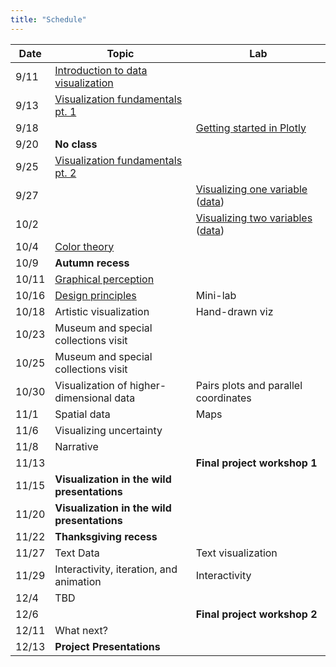 ```yaml
---
title: "Schedule"
---
```


Date | Topic | Lab | 
-----|----------------------|---------------------|
9/11 | [Introduction to data visualization](01_CommunicatingWithData.pdf) | |
9/13 | [Visualization fundamentals pt. 1](02_VisualizationFundamentals.pdf) | |
9/18 |  | [Getting started in Plotly](03_IntroductionToPlotly.pdf) | 
9/20 | **No class** | |
9/25 | [Visualization fundamentals pt. 2](04_GestaltAndBarcharts.pdf) | | 
9/27 | | [Visualizing one variable](05_Aggregation.pdf) ([data](https://docs.google.com/a/smith.edu/spreadsheets/d/1fhMYD__IiBd6uxdF-s0NZUsb61ilLX0Tm_CqMX4eg2A/edit?usp=sharing)) | 
10/2 | |  [Visualizing two variables](06_filtering.pdf) ([data](https://docs.google.com/a/smith.edu/spreadsheets/d/1blEcuuc_L_g_q7fYZ3w7dScxFy_4f58rreQ4NsSHJuE/edit?usp=sharing)) |
10/4 | [Color theory](07_color.pdf) |  | 
10/9  |  **Autumn recess**      |  |
10/11 | [Graphical perception](08_perception.pdf) | | 
10/16 |  [Design principles](09_principles.pdf) | Mini-lab |  
10/18 | Artistic visualization | Hand-drawn viz |
10/23 | Museum and special collections visit | |
10/25 |  Museum and special collections visit | | 
10/30 |  Visualization of higher-dimensional data | Pairs plots and parallel coordinates |
11/1  | Spatial data | Maps |
11/6  | Visualizing uncertainty  | |
11/8  |  Narrative  | |
11/13 | | **Final project workshop 1**  |
11/15 | **Visualization in the wild presentations** | |
11/20 | **Visualization in the wild presentations** | |
11/22 | **Thanksgiving recess** | |
11/27 | Text Data  | Text visualization |
11/29 |Interactivity, iteration, and animation | Interactivity |
12/4  | TBD | |
12/6  | | **Final project workshop 2**  |
12/11 | What next? ||
12/13 | **Project Presentations** ||
